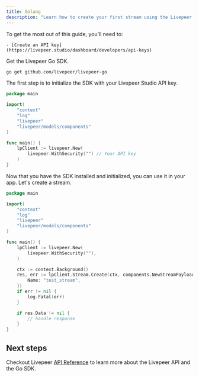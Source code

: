 ```yaml
---
title: Golang
description: "Learn how to create your first stream using the Livepeer Go SDK."
---
```


<Steps>
  <Step title="Prerequisites">
  To get the most out of this guide, you’ll need to:

    - [Create an API key](https://livepeer.studio/dashboard/developers/api-keys)

  </Step>

<Step title="Install the SDK">

Get the Livepeer Go SDK.

```bash
go get github.com/livepeer/livepeer-go
```

  </Step>
  <Step title="Initialize the SDK">
    
The first step is to initialize the SDK with your Livepeer Studio API key.

```go
package main

import(
	"context"
	"log"
	"livepeer"
	"livepeer/models/components"
)

func main() {
    lpClient := livepeer.New(
        livepeer.WithSecurity("") // Your API key
    )
}
```

  </Step>
  <Step title="Use the SDK">
    Now that you have the SDK installed and initialized, you can use it in your app.
Let's create a stream.

```go
package main

import(
	"context"
	"log"
	"livepeer"
	"livepeer/models/components"
)

func main() {
    lpClient := livepeer.New(
        livepeer.WithSecurity(""),
    )

    ctx := context.Background()
    res, err := lpClient.Stream.Create(ctx, components.NewStreamPayload{
        Name: "test_stream",
    })
    if err != nil {
        log.Fatal(err)
    }

    if res.Data != nil {
        // handle response
    }
}
```

  </Step>
</Steps>

## Next steps

Checkout Livepeer [API Reference](/api-reference) to learn more about the
Livepeer API and the Go SDK.
